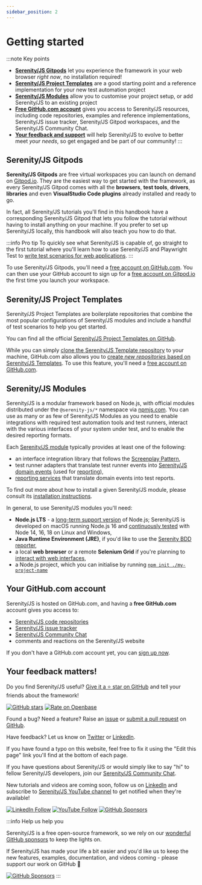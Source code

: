 ```yaml
---
sidebar_position: 2
---
```


# Getting started

:::note Key points
- [**Serenity/JS Gitpods**](#serenityjs-gitpods) let you experience the framework in your web browser _right now_, no installation required!
- [**Serenity/JS Project Templates**](#serenityjs-project-templates) are a good starting point and a reference implementation for your new test automation project
- [**Serenity/JS Modules**](#serenityjs-modules) allow you to customise your project setup, or add Serenity/JS to an existing project
- [**Free GitHub.com account**](#your-githubcom-account) gives you access to Serenity/JS resources, including code repositories, examples and reference implementations, Serenity/JS issue tracker, Serenity/JS Gitpod workspaces, and the Serenity/JS Community Chat.
- [**Your feedback and support**](#your-feedback-matters) will help Serenity/JS to evolve to better meet _your needs_, so get engaged and be part of our community!
:::

## Serenity/JS Gitpods

**Serenity/JS Gitpods** are free virtual workspaces you can launch on demand on [Gitpod.io](https://www.gitpod.io/).
They are the easiest way to get started with the framework, as every Serenity/JS Gitpod comes with all the **browsers**, **test tools**, **drivers**, **libraries** and even **VisualStudio Code plugins** already installed and ready to go.

In fact, all Serenity/JS tutorials you'll find in this handbook have a corresponding Serenity/JS Gitpod that lets you follow the tutorial without having to install anything on your machine. If you prefer to set up Serenity/JS locally, this handbook will also teach you how to do that.

:::info Pro tip
To quickly see what Serenity/JS is capable of, go straight to the first tutorial where you'll learn how to use Serenity/JS and Playwright Test to [write test scenarios for web applications](/handbook/web-testing).
:::

To use Serenity/JS Gitpods, you'll need a [free account on GitHub.com](#your-githubcom-account).
You can then use your GitHub account to sign up for a [free account on Gitpod.io](https://www.gitpod.io/) the first time you launch your workspace.

## Serenity/JS Project Templates

Serenity/JS Project Templates are boilerplate repositories that combine the most popular configurations of Serenity/JS modules and include a handful of test scenarios to help you get started.

You can find all the official [Serenity/JS Project Templates on GitHub](https://github.com/serenity-js?q=template&type=all&language=&sort=).

While you can simply [clone the Serenity/JS Template repository](https://docs.github.com/en/repositories/creating-and-managing-repositories/cloning-a-repository) to your machine,
GitHub.com also allows you to [create _new repositories_ based on Serenity/JS Templates](https://docs.github.com/en/repositories/creating-and-managing-repositories/creating-a-repository-from-a-template).
To use this feature, you'll need a [free account on GitHub.com](#your-githubcom-account).

## Serenity/JS Modules

Serenity/JS is a modular framework based on Node.js, with official modules distributed under the `@serenity-js/*` namespace via [npmjs.com](https://www.npmjs.com/search?q=%40serenity-js).
You can use as many or as few of Serenity/JS Modules as you need to enable integrations with required test automation tools and test runners,
interact with the various interfaces of your system under test, and to enable the desired reporting formats.

Each [Serenity/JS module](/api/) typically provides at least one of the following:
- an interface integration library that follows the [Screenplay Pattern](/handbook/design/screenplay-pattern),
- test runner adapters that translate test runner events into [Serenity/JS domain events](/handbook/reporting/domain-events) (used for [reporting](/handbook/reporting/)),
- [reporting services](/handbook/reporting/) that translate domain events into test reports.

To find out more about how to install a given Serenity/JS module, please consult its [installation instructions](/api/).

In general, to use Serenity/JS modules you'll need:
- **Node.js LTS** - a [long-term support version](https://github.com/nodejs/release#release-schedule) of Node.js; Serenity/JS is developed on macOS running Node.js 16 and [continuously tested](https://github.com/serenity-js/serenity-js/blob/main/.github/workflows/main.yaml) with Node 14, 16, 18 on Linux and Windows,
- **Java Runtime Environment (JRE)**, if you'd like to use the [Serenity BDD reporter](/handbook/reporting/serenity-bdd-reporter),
- a local **web browser** or a remote **Selenium Grid** if you're planning to [interact with web interfaces](/handbook/web-testing/),
- a Node.js project, which you can initialise by running [`npm init ./my-project-name`](https://docs.npmjs.com/cli/v8/commands/npm-init)

## Your GitHub.com account

Serenity/JS is hosted on GitHub.com, and having a **free GitHub.com** account gives you access to:
- [Serenity/JS code repositories](https://github.com/serenity-js)
- [Serenity/JS issue tracker](https://github.com/serenity-js/serenity-js/issues)
- [Serenity/JS Community Chat](https://matrix.to/#/#serenity-js:gitter.im)
- comments and reactions on the Serenity/JS website

If you don't have a GitHub.com account yet, you can [sign up now](https://github.com/signup).

## Your feedback matters!

Do you find Serenity/JS useful? [Give it a ⭐ star on GitHub](https://github.com/serenity-js/serenity-js) and tell your friends about the framework!

[![GitHub stars](https://img.shields.io/github/stars/serenity-js/serenity-js)](https://github.com/serenity-js/serenity-js) [![Rate on Openbase](https://badges.openbase.io/js/rating/@serenity-js/core.svg)](https://openbase.io/js/@serenity-js/core?utm_source=embedded&utm_medium=badge&utm_campaign=rate-badge)

Found a bug? Need a feature? Raise an [issue](https://github.com/serenity-js/serenity-js/issues?state=open) or [submit a pull request](/contributing) on [GitHub](https://github.com/serenity-js/serenity-js).

Have feedback? Let us know on [Twitter](https://twitter.com/SerenityJS) or [LinkedIn](https://www.linkedin.com/company/serenity-js/).

If you have found a typo on this website, feel free to fix it using the "Edit this page" link you'll find at the bottom of each page.

If you have questions about Serenity/JS or would simply like to say "hi" to fellow Serenity/JS developers, join our [Serenity/JS Community Chat](https://matrix.to/#/#serenity-js:gitter.im).

New tutorials and videos are coming soon, follow us on [LinkedIn](https://www.linkedin.com/company/serenity-js) and subscribe to [Serenity/JS YouTube channel](https://www.youtube.com/channel/UC0RdeVPyjtJopVHvlLrXd1Q) to get notified when they're available!

[![LinkedIn Follow](https://img.shields.io/badge/Follow%20Serenity%2FJS-0077B5?style=for-the-badge&logo=linkedin&logoColor=white)](https://www.linkedin.com/company/serenity-js)
[![YouTube Follow](https://img.shields.io/badge/Watch%20@serenity--js-E62117?style=for-the-badge&logo=youtube&logoColor=white)](https://www.youtube.com/@serenity-js)
[![GitHub Sponsors](https://img.shields.io/badge/Support%20@serenity%2FJS-703EC8?style=for-the-badge&logo=github&logoColor=white)](https://github.com/sponsors/serenity-js)

:::info Help us help you

Serenity/JS is a free open-source framework, so we rely on our [wonderful GitHub sponsors](https://github.com/sponsors/serenity-js) to keep the lights on.

If Serenity/JS has made your life a bit easier and you'd like us to keep the new features, examples, documentation, and videos coming - please support our work on GitHub 🙇

[![GitHub Sponsors](https://img.shields.io/badge/Support%20@serenity%2FJS-703EC8?style=for-the-badge&logo=github&logoColor=white)](https://github.com/sponsors/serenity-js)
:::
